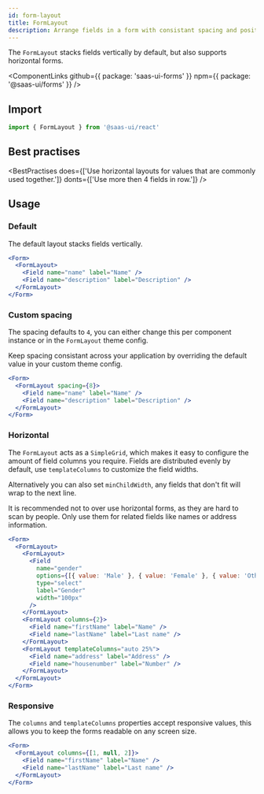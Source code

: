 ```yaml
---
id: form-layout
title: FormLayout
description: Arrange fields in a form with consistant spacing and positioning.
---
```


The `FormLayout` stacks fields vertically by default, but also supports horizontal forms.

<ComponentLinks
  github={{ package: 'saas-ui-forms' }}
  npm={{ package: '@saas-ui/forms' }}
/>

## Import

```ts
import { FormLayout } from '@saas-ui/react'
```

## Best practises

<BestPractises
  does={['Use horizontal layouts for values that are commonly used together.']}
  donts={['Use more then 4 fields in row.']}
/>

## Usage

### Default

The default layout stacks fields vertically.

```jsx
<Form>
  <FormLayout>
    <Field name="name" label="Name" />
    <Field name="description" label="Description" />
  </FormLayout>
</Form>
```

### Custom spacing

The spacing defaults to `4`, you can either change this per component instance or in the `FormLayout` theme config.

<Info>
  Keep spacing consistant across your application by overriding the default
  value in your custom theme config.
</Info>

```jsx
<Form>
  <FormLayout spacing={8}>
    <Field name="name" label="Name" />
    <Field name="description" label="Description" />
  </FormLayout>
</Form>
```

### Horizontal

The `FormLayout` acts as a `SimpleGrid`, which makes it easy to configure the amount of field columns you require.
Fields are distributed evenly by default, use `templateColumns` to customize the field widths.

Alternatively you can also set `minChildWidth`, any fields that don't fit will wrap to the next line.

<Info>
  It is recommended not to over use horizontal forms, as they are hard to scan
  by people. Only use them for related fields like names or address information.
</Info>

```jsx
<Form>
  <FormLayout>
    <FormLayout>
      <Field
        name="gender"
        options={[{ value: 'Male' }, { value: 'Female' }, { value: 'Other' }]}
        type="select"
        label="Gender"
        width="100px"
      />
    </FormLayout>
    <FormLayout columns={2}>
      <Field name="firstName" label="Name" />
      <Field name="lastName" label="Last name" />
    </FormLayout>
    <FormLayout templateColumns="auto 25%">
      <Field name="address" label="Address" />
      <Field name="housenumber" label="Number" />
    </FormLayout>
  </FormLayout>
</Form>
```

### Responsive

The `columns` and `templateColumns` properties accept responsive values,
this allows you to keep the forms readable on any screen size.

```jsx
<Form>
  <FormLayout columns={[1, null, 2]}>
    <Field name="firstName" label="Name" />
    <Field name="lastName" label="Last name" />
  </FormLayout>
</Form>
```
